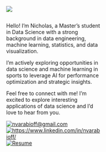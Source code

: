 :::{.row}
:::{.column width=40%}
![](../img/headshot.jpg)
:::

:::{.column width=5%}
<!-- empty column to create gap -->
:::

:::{.column width=50%}
Hello! I'm Nicholas, a Master’s student in Data Science with a strong background in data engineering, machine learning, statistics, and data visualization.

I'm actively exploring opportunities in data science and machine learning in sports to leverage AI for performance optimization and strategic insights.

Feel free to connect with me! I'm excited to explore interesting applications of data science and I'd love to hear from you.

<p>
  <a href="mailto:nvarabioff@gmail.com">
    <img alt="nvarabioff@gmail.com" src="https://img.shields.io/badge/Email-blue?style=for-the-badge&logo=mailbox.org&logoColor=white" />
  </a>
  <a href="https://www.linkedin.com/in/nvarabioff/">
    <img alt="https://www.linkedin.com/in/nvarabioff/" src="https://img.shields.io/badge/LinkedIn-0077B5?style=for-the-badge&logo=linkedin&logoColor=white" />
  </a>
  <a href="https://drive.google.com/file/d/1TguivckW-bYxp2rUKZVGcCc8Z76KA_PW/view?usp=sharing">
    <img alt="Resume" src="https://img.shields.io/badge/Resume-3b5998?style=for-the-badge&logo=googledocs&logoColor=white" />
  </a>
</p>
:::
:::
